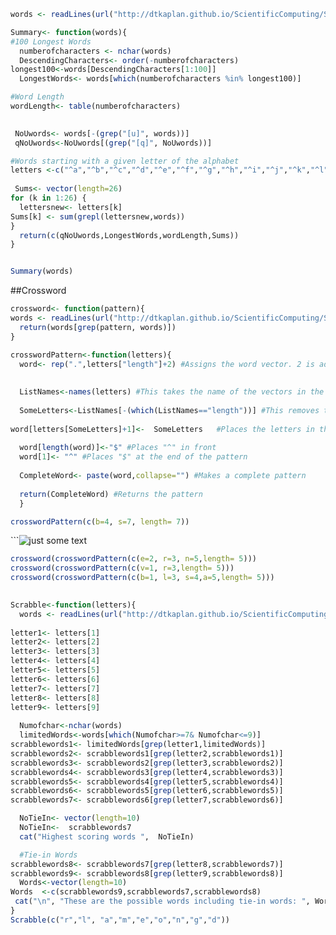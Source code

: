 ```r
words <- readLines(url("http://dtkaplan.github.io/ScientificComputing/Syllabus/Daily/Day-07/word_list_moby_crossword-flat/word_list_moby_crossword.flat.txt"))

Summary<- function(words){
#100 Longest Words
  numberofcharacters <- nchar(words)
  DescendingCharacters<- order(-numberofcharacters)
longest100<-words[DescendingCharacters[1:100]]
  LongestWords<- words[which(numberofcharacters %in% longest100)]

#Word Length
wordLength<- table(numberofcharacters)

  
 NoUwords<- words[-(grep("[u]", words))]
 qNoUwords<-NoUwords[(grep("[q]", NoUwords))]

#Words starting with a given letter of the alphabet
letters <-c("^a","^b","^c","^d","^e","^f","^g","^h","^i","^j","^k","^l","^m","^n","^o","^p","^q","^r","^s","^t","^u","^v","^w","^x","^y","^z")
 
 Sums<- vector(length=26)
for (k in 1:26) {
  lettersnew<- letters[k]
Sums[k] <- sum(grepl(lettersnew,words))
}
  return(c(qNoUwords,LongestWords,wordLength,Sums))
}


Summary(words)
```

##Crossword

```r
crossword<- function(pattern){
words <- readLines(url("http://dtkaplan.github.io/ScientificComputing/Syllabus/Daily/Day-07/word_list_moby_crossword-flat/word_list_moby_crossword.flat.txt"))
  return(words[grep(pattern, words)])
}

```

```r
crosswordPattern<-function(letters){ 
  word<- rep(".",letters["length"]+2) #Assigns the word vector. 2 is added to compensate for the "^" and "$".
  
  
  ListNames<-names(letters) #This takes the name of the vectors in the "Letters"" argument
  
  SomeLetters<-ListNames[-(which(ListNames=="length"))] #This removes the length vector
  
word[letters[SomeLetters]+1]<-  SomeLetters   #Places the letters in their respective positions
  
  word[length(word)]<-"$" #Places "^" in front
  word[1]<- "^" #Places "$" at the end of the pattern 
  
  CompleteWord<- paste(word,collapse="") #Makes a complete pattern
  
  return(CompleteWord) #Returns the pattern
  }
```

```r
crosswordPattern(c(b=4, s=7, length= 7))
```

```![just some text](http://www.slushcreekwalkers.com/images/Crossword.gif)

```r
crossword(crosswordPattern(c(e=2, r=3, n=5,length= 5)))
crossword(crosswordPattern(c(v=1, r=3,length= 5)))
crossword(crosswordPattern(c(b=1, l=3, s=4,a=5,length= 5)))
    
```

```r
Scrabble<-function(letters){
  words <- readLines(url("http://dtkaplan.github.io/ScientificComputing/Syllabus/Daily/Day-07/word_list_moby_crossword-flat/word_list_moby_crossword.flat.txt"))
   
letter1<- letters[1]
letter2<- letters[2]
letter3<- letters[3]
letter4<- letters[4]
letter5<- letters[5]
letter6<- letters[6]
letter7<- letters[7]
letter8<- letters[8]
letter9<- letters[9]
  
  Numofchar<-nchar(words)
  limitedWords<-words[which(Numofchar>=7& Numofchar<=9)]
scrabblewords1<- limitedWords[grep(letter1,limitedWords)]
scrabblewords2<- scrabblewords1[grep(letter2,scrabblewords1)]
scrabblewords3<- scrabblewords2[grep(letter3,scrabblewords2)]
scrabblewords4<- scrabblewords3[grep(letter4,scrabblewords3)]
scrabblewords5<- scrabblewords4[grep(letter5,scrabblewords4)]
scrabblewords6<- scrabblewords5[grep(letter6,scrabblewords5)]
scrabblewords7<- scrabblewords6[grep(letter7,scrabblewords6)]

  NoTieIn<- vector(length=10)
  NoTieIn<-  scrabblewords7
  cat("Highest scoring words ",  NoTieIn)

  #Tie-in Words
scrabblewords8<- scrabblewords7[grep(letter8,scrabblewords7)]
scrabblewords9<- scrabblewords8[grep(letter9,scrabblewords8)]
  Words<-vector(length=10)
Words  <-c(scrabblewords9,scrabblewords7,scrabblewords8)
 cat("\n", "These are the possible words including tie-in words: ", Words)
}                               
Scrabble(c("r","l", "a","m","e","o","n","g","d"))
```
